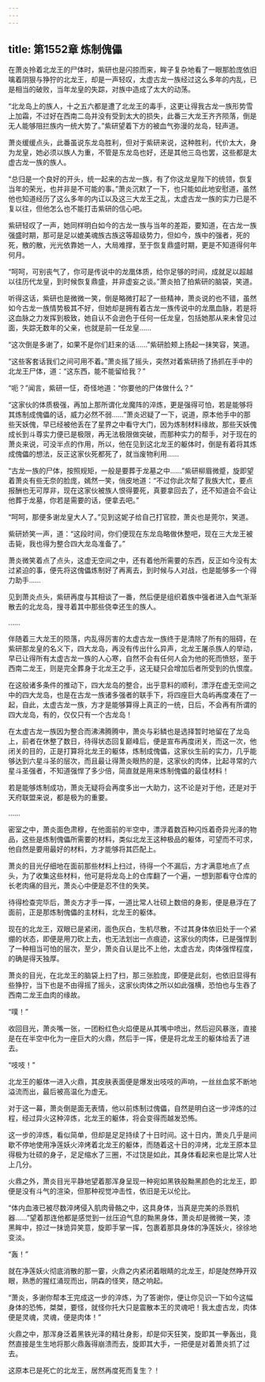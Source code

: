 ```yaml
---
---
---
```

title: 第1552章 炼制傀儡
---



在萧炎拎着北龙王的尸体时，紫研也是闪掠而来，眸子复杂地看了一眼那脸庞依旧噙着阴狠与狰狞的北龙王，却是一声轻叹，太虚古龙一族经过这么多年的内乱，已是相当的破败，当年龙皇的失踪，对族中造成了太大的动荡。

“北龙岛上的族人，十之五六都是遭了北龙王的毒手，这更让得我古龙一族形势雪上加霜，不过好在西南二岛并没有受到太大的损失，此番三大龙王齐齐陨落，倒是无人能够阻拦族内一统大势了。”紫研望着下方的被血气弥漫的龙岛，轻声道。

萧炎缓缓点头，此番虽说东龙岛胜利，但对于紫研来说，这种胜利，代价太大，身为龙皇，她必须以族人为重，不管是东龙岛也好，还是其他三岛也罢，这些都是太虚古龙一族的族人。

“总归是一个良好的开头，统一起来的古龙一族，有了你这龙皇陛下的统领，恢复当年的荣光，也并非是不可能的事。”萧炎沉默了一下，也只能如此地安慰道，虽然他也知道经历了这么多年的内讧以及这三大龙王之乱，太虚古龙一族的实力已是不复以往，但他怎么也不能打击紫研的信心吧。

紫研轻叹了一声，她同样明白如今的古龙一族与当年的差距，要知道，在古龙一族强盛时期，那可是足以媲美魂族古族这等超级势力，但如今，族中的强者，死的死，散的散，光光依靠她一人，大局难撑，至于恢复鼎盛时期，更是不知道得何年何月。

“呵呵，可别丧气了，你可是传说中的龙凰体质，给你足够的时间，成就足以超越以往历代龙皇，到时候恢复鼎盛，并非虚妄之谈。”萧炎拍了拍紫研的脑袋，笑道。

听得这话，紫研也是微微一笑，倒是略微打起了一些精神，萧炎说的也不错，虽然如今古龙一族情势极其不好，但她却是拥有着古龙一族传说中的龙凰血脉，若是将这血脉之力发挥到极致，她自认不会逊色于任何一任龙皇，包括她那从来未曾见过面，失踪无数年的父亲，也就是前一任龙皇……

“这次倒是多谢了，如果不是你们赶来的话……”紫研脸颊上扬起一抹笑容，笑道。

“这些客套话我们之间可用不着。”萧炎摇了摇头，突然对着紫研扬了扬抓在手中的北龙王尸体，道：“这东西，能不能留给我？”

“呃？”闻言，紫研一怔，奇怪地道：“你要他的尸体做什么？”

“这家伙的体质极强，再加上那所谓化龙魔阵的淬炼，更是强得可怕，若是能够将其炼制成傀儡的话，威力必然不弱……”萧炎迟疑了一下，说道，原本他手中的那些天妖傀，早已经被他丢在了星界之中看守大门，因为炼制材料缘故，那些天妖傀成长到斗尊实力便已是极限，再无法极限做突破，而那种实力的帮手，对于现在的萧炎来说，可没半点的作用，所以，他在见到这北龙王的躯体时，倒是有着将其炼成傀儡的想法，反正这家伙死都死了，就当废物利用……

“古龙一族的尸体，按照规矩，一般是要葬于龙墓之中……”紫研柳眉微蹙，旋即望着萧炎有些无奈的脸庞，嫣然一笑，俏皮地道：“不过你此次帮了我族大忙，要点报酬也无可厚非，现在这家伙被族人恨得要死，真要拿回去了，还不知道会不会让他葬于龙墓，你若是需要的话，便拿去吧。”

“呵呵，那便多谢龙皇大人了。”见到这妮子给自己打官腔，萧炎也是莞尔，笑道。

紫研娇笑一声，道：“这段时间，你们便现在东龙岛略做休整吧，现在三大龙王被击毙，我也得为整合四大龙岛准备了。”

萧炎微笑着点了点头，这虚无空间之中，还有着他所需要的东西，反正如今没有太过紧迫的事，便先将这傀儡炼制好了再离去，到时候与人对战，也是能够多一个得力助手……

见到萧炎点头，紫研再度与其相谈了一番，然后便是组织着族中强者进入血气渐渐散去的北龙岛，搜寻着其中那些侥幸还生的族人。

……

伴随着三大龙王的陨落，内乱得厉害的太虚古龙一族终于是清除了所有的阻碍，在紫研那龙皇的名义下，四大龙岛，再没有传出什么异声，北龙王屠杀族人的举动，早已让得所有太虚古龙一族的人心寒，自然不会有任何人会为他的死而愤怒，至于西南二龙王，则是完全葬身于北龙王之手，这无疑只会增加后者所受到的仇恨度。

在这般诸多条件的推动下，四大龙岛的整合，出乎意料的顺利，漂浮在虚无空间之中的四大龙岛，也是在古龙一族诸多强者的联手下，将四座巨大岛屿再度凑在了一起，自此，太虚古龙一族，方才是能够算得上真正的一统，日后，不会再有所谓的四大龙岛，有的，仅仅只有一个古龙岛！

在太虚古龙一族因为整合而沸沸腾腾中，萧炎与彩鳞也是选择暂时地留在了龙岛上，前者在休整了数日，待得状态回复巅峰后，便是宣布再度闭关，而这一次，他闭关的目的，正是打算将北龙王的躯体，炼制成傀儡，这家伙生前的实力，几乎能够达到六星斗圣的层次，而且最让得萧炎眼热的是，这家伙的肉体，比起寻常的六星斗圣强者，不知道强悍了多少倍，简直就是用来炼制傀儡的最佳材料！

若是能够炼制成功，萧炎无疑将会再度多出一大助力，这不论是对于他，还是对于天府联盟来说，都是极为的重要。

……

密室之中，萧炎面色肃穆，在他面前的半空中，漂浮着数百种闪烁着奇异光泽的物品，这些是炼制傀儡所需要的材料，类似北龙王这种极品的躯体，可望而不可求，他自然是要用最好的材料，方才能够将其匹配上。

萧炎的目光仔细地在面前那些材料上扫过，待得一个不漏后，方才满意地点了点头，为了收集这些材料，他可是将龙岛上的仓库翻了一个遍，一想到那看守仓库的长老肉痛的目光，萧炎心中便是忍不住的失笑。

待得检查完毕后，萧炎方才手一挥，一道比常人壮硕上数倍的身影，便是悬浮在了面前，正是那炼制傀儡的主材料，北龙王的躯体。

现在的北龙王，双眼已是紧闭，面色灰白，生机尽散，不过其身体依旧处于一个紧绷的状态，即便是用刀砍上去，也无法划出一点痕迹，这家伙的肉体，已是强悍到了一种相当可怕的层次，至少，萧炎自认是比不上他，太虚古龙，肉体强悍程度，的确是得天独厚。

萧炎的目光，在北龙王的脑袋上扫了扫，那三张脸庞，即便是此刻，也依旧显得有些狰狞，当下也是不由得摇了摇头，这家伙肉体之所以如此强横，恐怕也与生吞了西南二龙王血肉的缘故。

“噗！”

收回目光，萧炎嘴一张，一团粉红色火焰便是从其嘴中喷出，然后迎风暴涨，直接是在在半空中化为一座巨大的火鼎，然后手一挥，便是将北龙王的躯体给丢了进去。

“吱吱！”

北龙王的躯体一进入火鼎，其皮肤表面便是爆发出吱吱的声响，一丝丝血浆不断地溢流而出，最后被高温化为虚无。

对于这一幕，萧炎倒是面无表情，他以前炼制过傀儡，自然是明白这一步淬炼的过程，经过异火这种淬炼，北龙王的躯体，将会变得而越发恐怖。

这一步的淬炼，看似简单，但却是足足持续了十日时间。这十日内，萧炎几乎是间歇不停地使用净莲妖火淬烤着北龙王的躯体，而随着这十日的淬烤，北龙王原本显得极为壮硕的身子，足足缩水了三圈，不过饶是如此，其身体看起来也是比常人壮上几分。

火鼎之外，萧炎目光平静地望着那浑身呈现一种宛如黑铁般黝黑颜色的北龙王，即便是没有斗气的渲染，但那种视觉冲击性，依旧是无以伦比。

“体内血液已被尽数淬烤侵入肌肉骨骼之中，这具身体，当真是完美的杀戮机器……”望着那连他都是感觉到一丝压迫气息的黝黑身体，萧炎却是微微一笑，漆黑眸中，掠过一抹诡异笑意，旋即手掌一挥，包裹着那具身体的净莲妖火，徐徐地变淡。

“轰！”

就在净莲妖火彻底消散的那一霎，火鼎之内紧闭着眼睛的北龙王，却是陡然睁开双眼，熟悉的猩红涌现而出，阴森的怪笑，随之响起。

“萧炎，多谢你帮本王完成这一步的淬炼，为了答谢你，便让你见识一下如今这幅身体的恐怖，桀桀，要怪，就怪你托大只是震散本王的灵魂吧！我太虚古龙，肉体便是灵魂，灵魂，便是肉体！”

火鼎之中，那浑身泛着黑铁光泽的精壮身影，却是仰天狂笑，旋即其一拳轰出，竟然直接是生生地将那火鼎轰得崩溃而去，旋即其大手，一把便是对着萧炎抓了过去。

这原本已是死亡的北龙王，居然再度死而复生？！